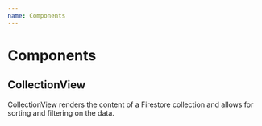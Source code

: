 ```yaml
---
name: Components
---
```


# Components


## CollectionView

CollectionView renders the content of a Firestore collection and allows for sorting and filtering on the data.

<PropsTable of={CollectionView} />
